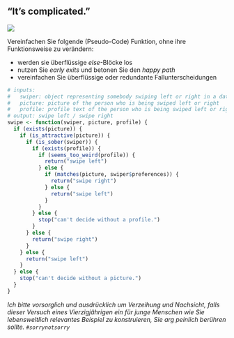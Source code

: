 ## "It's complicated." 

![](https://media.giphy.com/media/3ov9jY5zo2kpp7mmQM/giphy.gif)

Vereinfachen Sie folgende (Pseudo-Code) Funktion, ohne ihre Funktionsweise zu verändern:  

- werden sie überflüssige *else*-Blöcke los
- nutzen Sie *early exits* und betonen Sie den *happy path*
- vereinfachen Sie überflüssige oder redundante Fallunterscheidungen

```r
# inputs:
#   swiper: object representing somebody swiping left or right in a dating app
#   picture: picture of the person who is being swiped left or right
#   profile: profile text of the person who is being swiped left or right
# output: swipe left / swipe right
swipe <- function(swiper, picture, profile) {
  if (exists(picture)) {
    if (is_attractive(picture)) {
      if (is_sober(swiper)) {
        if (exists(profile)) {
          if (seems_too_weird(profile)) {
            return("swipe left")
          } else {
            if (matches(picture, swiper$preferences)) {
              return("swipe right")
            } else {
              return("swipe left")
            }
          }
        } else {
          stop("can't decide without a profile.")
        }
      } else {
        return("swipe right")
      }
    } else {
      return("swipe left")
    }
  } else {
    stop("can't decide without a picture.")
  }
}
```

*Ich bitte vorsorglich und ausdrücklich um Verzeihung und Nachsicht, falls dieser Versuch eines Vierzigjährigen ein für junge Menschen wie Sie lebensweltlich relevantes Beispiel zu konstruieren, Sie arg peinlich berühren sollte. `#sorrynotsorry`*
